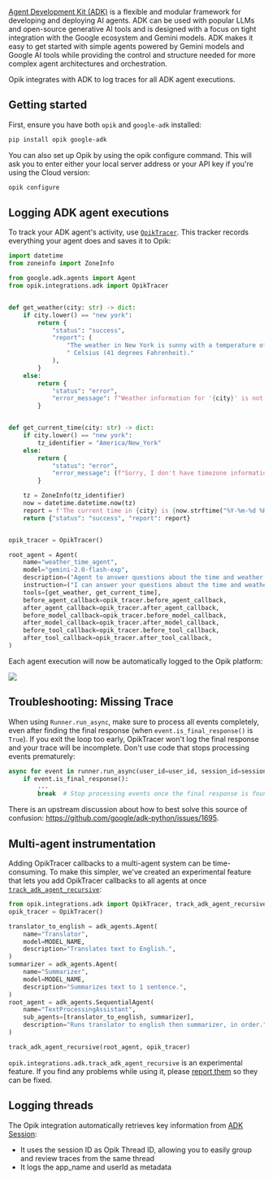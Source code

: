 [Agent Development Kit (ADK)](https://google.github.io/adk-docs/) is a flexible and modular framework for developing and deploying AI agents. ADK can be used with popular LLMs and open-source generative AI tools and is designed with a focus on tight integration with the Google ecosystem and Gemini models. ADK makes it easy to get started with simple agents powered by Gemini models and Google AI tools while providing the control and structure needed for more complex agent architectures and orchestration.

Opik integrates with ADK to log traces for all ADK agent executions.

## Getting started

First, ensure you have both `opik` and `google-adk` installed:

```bash
pip install opik google-adk
```

You can also set up Opik by using the opik configure command. This will ask you to enter either your local server address or your API key if you're using the Cloud version:

```bash
opik configure
```

## Logging ADK agent executions

To track your ADK agent's activity, use [`OpikTracer`](https://www.comet.com/docs/opik/python-sdk-reference/integrations/adk/OpikTracer.html). This tracker records everything your agent does and saves it to Opik:

```python
import datetime
from zoneinfo import ZoneInfo

from google.adk.agents import Agent
from opik.integrations.adk import OpikTracer


def get_weather(city: str) -> dict:
    if city.lower() == "new york":
        return {
            "status": "success",
            "report": (
                "The weather in New York is sunny with a temperature of 25 degrees"
                " Celsius (41 degrees Fahrenheit)."
            ),
        }
    else:
        return {
            "status": "error",
            "error_message": f"Weather information for '{city}' is not available.",
        }


def get_current_time(city: str) -> dict:
    if city.lower() == "new york":
        tz_identifier = "America/New_York"
    else:
        return {
            "status": "error",
            "error_message": (f"Sorry, I don't have timezone information for {city}."),
        }

    tz = ZoneInfo(tz_identifier)
    now = datetime.datetime.now(tz)
    report = f'The current time in {city} is {now.strftime("%Y-%m-%d %H:%M:%S %Z%z")}'
    return {"status": "success", "report": report}


opik_tracer = OpikTracer()

root_agent = Agent(
    name="weather_time_agent",
    model="gemini-2.0-flash-exp",
    description=("Agent to answer questions about the time and weather in a city."),
    instruction=("I can answer your questions about the time and weather in a city."),
    tools=[get_weather, get_current_time],
    before_agent_callback=opik_tracer.before_agent_callback,
    after_agent_callback=opik_tracer.after_agent_callback,
    before_model_callback=opik_tracer.before_model_callback,
    after_model_callback=opik_tracer.after_model_callback,
    before_tool_callback=opik_tracer.before_tool_callback,
    after_tool_callback=opik_tracer.after_tool_callback,
)
```

Each agent execution will now be automatically logged to the Opik platform:

<Frame>
  <img src="/img/cookbook/adk_trace_cookbook.png" />
</Frame>

## Troubleshooting: Missing Trace

When using `Runner.run_async`, make sure to process all events completely, even after finding the final response (when `event.is_final_response()` is `True`). If you exit the loop too early, OpikTracer won't log the final response and your trace will be incomplete. Don't use code that stops processing events prematurely:

```python
async for event in runner.run_async(user_id=user_id, session_id=session_id, new_message=content):
    if event.is_final_response():
        ...
        break  # Stop processing events once the final response is found
```

There is an upstream discussion about how to best solve this source of confusion: https://github.com/google/adk-python/issues/1695.

## Multi-agent instrumentation

Adding OpikTracer callbacks to a multi-agent system can be time-consuming. To make this simpler, we've created an experimental feature that lets you add OpikTracer callbacks to all agents at once [`track_adk_agent_recursive`](https://www.comet.com/docs/opik/python-sdk-reference/integrations/adk/track_adk_agent_recursive.html):

```python
from opik.integrations.adk import OpikTracer, track_adk_agent_recursive
opik_tracer = OpikTracer()

translator_to_english = adk_agents.Agent(
    name="Translator",
    model=MODEL_NAME,
    description="Translates text to English.",
)
summarizer = adk_agents.Agent(
    name="Summarizer",
    model=MODEL_NAME,
    description="Summarizes text to 1 sentence.",
)
root_agent = adk_agents.SequentialAgent(
    name="TextProcessingAssistant",
    sub_agents=[translator_to_english, summarizer],
    description="Runs translator to english then summarizer, in order.",
)

track_adk_agent_recursive(root_agent, opik_tracer)
```

<Warning>`opik.integrations.adk.track_adk_agent_recursive` is an experimental feature. If you find any problems while using it, please [report them](https://github.com/comet-ml/opik/issues) so they can be fixed. </Warning>

## Logging threads

The Opik integration automatically retrieves key information from [ADK Session](https://google.github.io/adk-docs/sessions/session/):

- It uses the session ID as Opik Thread ID, allowing you to easily group and review traces from the same thread
- It logs the app_name and userId as metadata